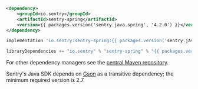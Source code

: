 ```xml {tabTitle:"Maven"}
<dependency>
    <groupId>io.sentry</groupId>
    <artifactId>sentry-spring</artifactId>
    <version>{{ packages.version('sentry.java.spring', '4.2.0') }}</version>
</dependency>
```

```groovy {tabTitle:"Gradle"}
implementation 'io.sentry:sentry-spring:{{ packages.version('sentry.java.spring', '4.2.0') }}'
```

```scala {tabTitle:"SBT"}
libraryDependencies += "io.sentry" % "sentry-spring" % "{{ packages.version('sentry.java.spring', '4.2.0') }}"
```

For other dependency managers see the [central Maven repository](https://search.maven.org/artifact/io.sentry/sentry-spring).

<Note>

Sentry's Java SDK depends on [Gson](https://github.com/google/gson) as a transitive dependency; the minimum required version is 2.7.

</Note>
